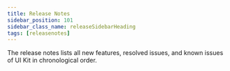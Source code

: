 ```yaml
---
title: Release Notes
sidebar_position: 101
sidebar_class_name: releaseSidebarHeading
tags: [releasenotes]
---
```



The release notes lists all new features, resolved issues, and known issues of UI Kit in chronological order.

<ReleaseNotesGenerator noteKey="ui-kit" />
